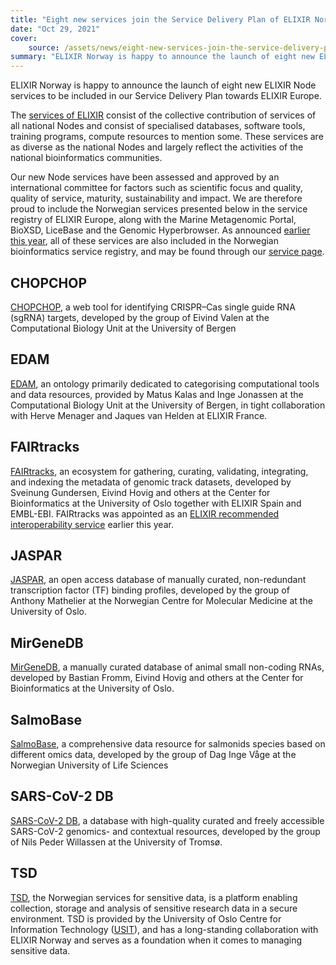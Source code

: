```yaml
---
title: "Eight new services join the Service Delivery Plan of ELIXIR Norway"
date: "Oct 29, 2021"
cover:
    source: /assets/news/eight-new-services-join-the-service-delivery-plan-of-elixir-norway/cover.png
summary: "ELIXIR Norway is happy to announce the launch of eight new ELIXIR Node services to be included in our Service Delivery Plan towards ELIXIR Europe."
---
```


ELIXIR Norway is happy to announce the launch of eight new ELIXIR Node services to be included in our Service Delivery Plan towards ELIXIR Europe.

The [services of ELIXIR](https://elixir-europe.org/services) consist of the collective contribution of services of all national Nodes and consist of specialised databases, software tools, training programs, compute resources to mention some. These services are as diverse as the national Nodes and largely reflect the activities of the national bioinformatics communities.

Our new Node services have been assessed and approved by an international committee for factors such as scientific focus and quality, quality of service, maturity, sustainability and impact. We are therefore proud to include the Norwegian services presented below in the service registry of ELIXIR Europe, along with the Marine Metagenomic Portal, BioXSD, LiceBase and the Genomic Hyperbrowser. As announced [earlier this year](news/50/63/New-Norwegian-bioinformatics-services-promoted-by-ELIXIR-Norway), all of these services are also included in the Norwegian bioinformatics service registry, and may be found through our [service page](services).

## CHOPCHOP

[CHOPCHOP](https://chopchop.cbu.uib.no), a web tool for identifying CRISPR–Cas single guide RNA (sgRNA) targets, developed by the group of Eivind Valen at the Computational Biology Unit at the University of Bergen

## EDAM

[EDAM](http://edamontology.org/page), an ontology primarily dedicated to categorising computational tools and data resources, provided by Matus Kalas and Inge Jonassen at the Computational Biology Unit at the University of Bergen, in tight collaboration with Herve Menager and Jaques van Helden at ELIXIR France.

## FAIRtracks

[FAIRtracks](https://fairtracks.github.io), an ecosystem for gathering, curating, validating, integrating, and indexing the metadata of genomic track datasets, developed by Sveinung Gundersen, Eivind Hovig and others at the Center for Bioinformatics at the University of Oslo together with ELIXIR Spain and EMBL-EBI. FAIRtracks was appointed as an [ELIXIR recommended interoperability service](https://elixir-europe.org/platforms/interoperability/rirs) earlier this year.

## JASPAR

[JASPAR](http://jaspar.genereg.net), an open access database of manually curated, non-redundant transcription factor (TF) binding profiles, developed by the group of Anthony Mathelier at the Norwegian Centre for Molecular Medicine at the University of Oslo.

## MirGeneDB

[MirGeneDB](https://mirgenedb.org), a manually curated database of animal small non-coding RNAs, developed by Bastian Fromm, Eivind Hovig and others at the Center for Bioinformatics at the University of Oslo.

## SalmoBase

[SalmoBase](https://salmobase.org), a comprehensive data resource for salmonids species based on different omics data, developed by the group of Dag Inge Våge at the Norwegian University of Life Sciences

## SARS-CoV-2 DB

[SARS-CoV-2 DB](https://covid19.sfb.uit.no), a database with high-quality curated and freely accessible SARS-CoV-2 genomics- and contextual resources, developed by the group of Nils Peder Willassen at the University of Tromsø.

## TSD

[TSD](https://www.uio.no/english/services/it/research/sensitive-data/index.html), the Norwegian services for sensitive data, is a platform enabling collection, storage and analysis of sensitive research data in a secure environment. TSD is provided by the University of Oslo Centre for Information Technology ([USIT](https://www.usit.uio.no)), and has a long-standing collaboration with ELIXIR Norway and serves as a foundation when it comes to managing sensitive data.

